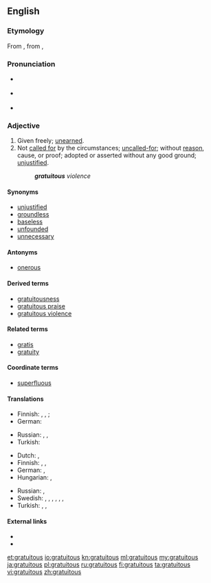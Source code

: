 ==English==

===Etymology===
From {{etyl|la|en}} {{term|gratuitus||free|lang=la}}, from {{etyl|la|en}} {{term|gratia||favor|lang=la}}, {{term|gratus||showing favor|lang=la}}

===Pronunciation===
* {{a|UK}} {{IPA|/ɡɹəˈtjuː.ɪt.əs/}}
* {{a|US}} {{IPA|/ɡɹəˈtu.ɪt.əs/}}
* {{audio|en-us-gratuitous.ogg|Audio (US)}}

===Adjective===
{{en-adj}}

# Given freely; [[unearned]].
# Not [[call for|called for]] by the circumstances; [[uncalled-for]]; without [[reason]], cause, or proof; adopted or asserted without any good ground; [[unjustified]].
#: '''''gratuitous''' violence''

====Synonyms====
* [[unjustified]]
* [[groundless]]
* [[baseless]]
* [[unfounded]]
* [[unnecessary]]

====Antonyms====
* [[onerous]]

====Derived terms====
* [[gratuitousness]]
* [[gratuitous praise]]
* [[gratuitous violence]]

====Related terms====
* [[gratis]]
* [[gratuity]]

====Coordinate terms====
* [[superfluous]] <!-- and others thereat -->

====Translations====
{{trans-top|given freely}}
* Finnish: {{t+|fi|ilmainen}},  {{t|fi|pyyteetön}}, {{t|fi|ansaitsematon}}; {{t|fi|vastikkeeton}}
* German: {{t+|de|gratis}}
{{trans-mid}}
* Russian: {{t+|ru|бесплатный}}, {{t+|ru|безвозмездный}}, {{t|ru|незаслуженный}}
* Turkish: {{t+|tr|ücretsiz}}
{{trans-bottom}}

{{trans-top|not called for by the circumstances}}
* Dutch: {{t|nl|ongegrond}}, {{t|nl|gratuit}}
* Finnish: {{t+|fi|tarpeeton}},  {{t+|fi|perusteeton}},  {{t+|fi|aiheeton}}
* German: {{t+|de|unnötig}}, {{t+|de|überflüssig}}
* Hungarian: {{t|hu|indokolatlan}}, {{t+|hu|fölösleges}}
{{trans-mid}}
* Russian: {{t+|ru|беспричинный}}, {{t+|ru|необоснованный}}
* Swedish: {{t+|sv|meningslös}}, {{t+|sv|ogrundad}}, {{t+|sv|omotiverad}}, {{t|sv|oberättigad}}, {{t|sv|oförtjänt}}, {{t+|sv|onödig}}, {{t+|sv|opåkallad}}
* Turkish: {{t+|tr|fuzuli}}, {{t+|tr|gereksiz}}, {{t+|tr|lüzumsuz}}
{{trans-bottom}}

====External links====
* {{R:Webster 1913}}
* {{R:Century 1911}}

[[et:gratuitous]]
[[io:gratuitous]]
[[kn:gratuitous]]
[[ml:gratuitous]]
[[my:gratuitous]]
[[ja:gratuitous]]
[[pl:gratuitous]]
[[ru:gratuitous]]
[[fi:gratuitous]]
[[ta:gratuitous]]
[[vi:gratuitous]]
[[zh:gratuitous]]